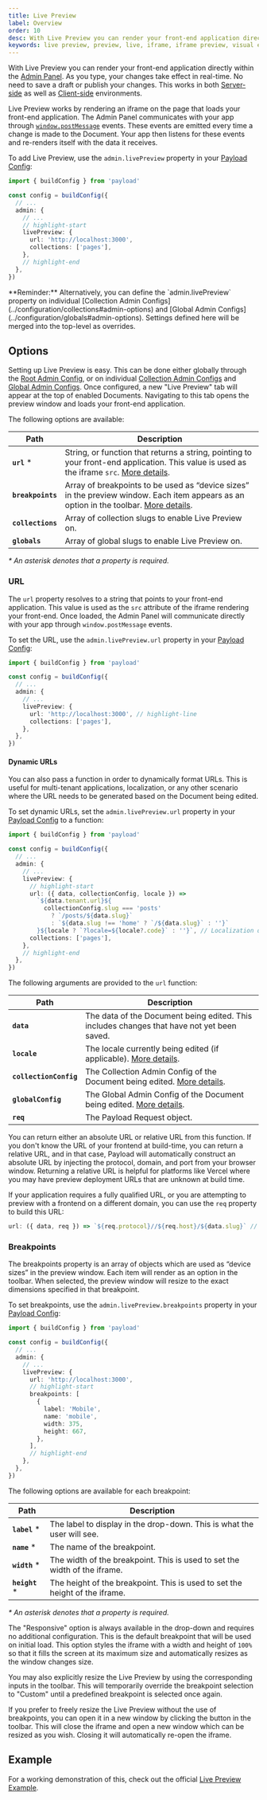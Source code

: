 ```yaml
---
title: Live Preview
label: Overview
order: 10
desc: With Live Preview you can render your front-end application directly within the Admin Panel. Your changes take effect as you type. No save needed.
keywords: live preview, preview, live, iframe, iframe preview, visual editing, design
---
```


With Live Preview you can render your front-end application directly within the [Admin Panel](../admin/overview). As you type, your changes take effect in real-time. No need to save a draft or publish your changes. This works in both [Server-side](./server) as well as [Client-side](./client) environments.

Live Preview works by rendering an iframe on the page that loads your front-end application. The Admin Panel communicates with your app through [`window.postMessage`](https://developer.mozilla.org/en-US/docs/Web/API/Window/postMessage) events. These events are emitted every time a change is made to the Document. Your app then listens for these events and re-renders itself with the data it receives.

To add Live Preview, use the `admin.livePreview` property in your [Payload Config](../configuration/overview):

```ts
import { buildConfig } from 'payload'

const config = buildConfig({
  // ...
  admin: {
    // ...
    // highlight-start
    livePreview: {
      url: 'http://localhost:3000',
      collections: ['pages'],
    },
    // highlight-end
  },
})
```

<Banner type="warning">
  **Reminder:** Alternatively, you can define the `admin.livePreview` property
  on individual [Collection Admin
  Configs](../configuration/collections#admin-options) and [Global Admin
  Configs](../configuration/globals#admin-options). Settings defined here will
  be merged into the top-level as overrides.
</Banner>

## Options

Setting up Live Preview is easy. This can be done either globally through the [Root Admin Config](../admin/overview), or on individual [Collection Admin Configs](../configuration/collections#admin-options) and [Global Admin Configs](../configuration/globals#admin-options). Once configured, a new "Live Preview" tab will appear at the top of enabled Documents. Navigating to this tab opens the preview window and loads your front-end application.

The following options are available:

| Path              | Description                                                                                                                                           |
| ----------------- | ----------------------------------------------------------------------------------------------------------------------------------------------------- |
| **`url`** \*      | String, or function that returns a string, pointing to your front-end application. This value is used as the iframe `src`. [More details](#url).      |
| **`breakpoints`** | Array of breakpoints to be used as “device sizes” in the preview window. Each item appears as an option in the toolbar. [More details](#breakpoints). |
| **`collections`** | Array of collection slugs to enable Live Preview on.                                                                                                  |
| **`globals`**     | Array of global slugs to enable Live Preview on.                                                                                                      |

_\* An asterisk denotes that a property is required._

### URL

The `url` property resolves to a string that points to your front-end application. This value is used as the `src` attribute of the iframe rendering your front-end. Once loaded, the Admin Panel will communicate directly with your app through `window.postMessage` events.

To set the URL, use the `admin.livePreview.url` property in your [Payload Config](../configuration/overview):

```ts
import { buildConfig } from 'payload'

const config = buildConfig({
  // ...
  admin: {
    // ...
    livePreview: {
      url: 'http://localhost:3000', // highlight-line
      collections: ['pages'],
    },
  },
})
```

#### Dynamic URLs

You can also pass a function in order to dynamically format URLs. This is useful for multi-tenant applications, localization, or any other scenario where the URL needs to be generated based on the Document being edited.

To set dynamic URLs, set the `admin.livePreview.url` property in your [Payload Config](../configuration/overview) to a function:

```ts
import { buildConfig } from 'payload'

const config = buildConfig({
  // ...
  admin: {
    // ...
    livePreview: {
      // highlight-start
      url: ({ data, collectionConfig, locale }) =>
        `${data.tenant.url}${
          collectionConfig.slug === 'posts'
            ? `/posts/${data.slug}`
            : `${data.slug !== 'home' ? `/${data.slug}` : ''}`
        }${locale ? `?locale=${locale?.code}` : ''}`, // Localization query param
      collections: ['pages'],
    },
    // highlight-end
  },
})
```

The following arguments are provided to the `url` function:

| Path                   | Description                                                                                                           |
| ---------------------- | --------------------------------------------------------------------------------------------------------------------- |
| **`data`**             | The data of the Document being edited. This includes changes that have not yet been saved.                            |
| **`locale`**           | The locale currently being edited (if applicable). [More details](../configuration/localization).                     |
| **`collectionConfig`** | The Collection Admin Config of the Document being edited. [More details](../configuration/collections#admin-options). |
| **`globalConfig`**     | The Global Admin Config of the Document being edited. [More details](../configuration/globals#admin-options).         |
| **`req`**              | The Payload Request object.                                                                                           |

You can return either an absolute URL or relative URL from this function. If you don't know the URL of your frontend at build-time, you can return a relative URL, and in that case, Payload will automatically construct an absolute URL by injecting the protocol, domain, and port from your browser window. Returning a relative URL is helpful for platforms like Vercel where you may have preview deployment URLs that are unknown at build time.

If your application requires a fully qualified URL, or you are attempting to preview with a frontend on a different domain, you can use the `req` property to build this URL:

```ts
url: ({ data, req }) => `${req.protocol}//${req.host}/${data.slug}` // highlight-line
```

### Breakpoints

The breakpoints property is an array of objects which are used as “device sizes” in the preview window. Each item will render as an option in the toolbar. When selected, the preview window will resize to the exact dimensions specified in that breakpoint.

To set breakpoints, use the `admin.livePreview.breakpoints` property in your [Payload Config](../configuration/overview):

```ts
import { buildConfig } from 'payload'

const config = buildConfig({
  // ...
  admin: {
    // ...
    livePreview: {
      url: 'http://localhost:3000',
      // highlight-start
      breakpoints: [
        {
          label: 'Mobile',
          name: 'mobile',
          width: 375,
          height: 667,
        },
      ],
      // highlight-end
    },
  },
})
```

The following options are available for each breakpoint:

| Path            | Description                                                                 |
| --------------- | --------------------------------------------------------------------------- |
| **`label`** \*  | The label to display in the drop-down. This is what the user will see.      |
| **`name`** \*   | The name of the breakpoint.                                                 |
| **`width`** \*  | The width of the breakpoint. This is used to set the width of the iframe.   |
| **`height`** \* | The height of the breakpoint. This is used to set the height of the iframe. |

_\* An asterisk denotes that a property is required._

The "Responsive" option is always available in the drop-down and requires no additional configuration. This is the default breakpoint that will be used on initial load. This option styles the iframe with a width and height of `100%` so that it fills the screen at its maximum size and automatically resizes as the window changes size.

You may also explicitly resize the Live Preview by using the corresponding inputs in the toolbar. This will temporarily override the breakpoint selection to "Custom" until a predefined breakpoint is selected once again.

If you prefer to freely resize the Live Preview without the use of breakpoints, you can open it in a new window by clicking the button in the toolbar. This will close the iframe and open a new window which can be resized as you wish. Closing it will automatically re-open the iframe.

## Example

For a working demonstration of this, check out the official [Live Preview Example](https://github.com/payloadcms/payload/tree/main/examples/live-preview).
